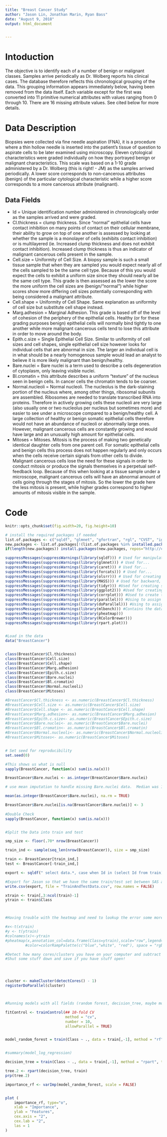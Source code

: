 ```yaml
---
title: "Breast Cancer Study"
author: "Jason Lin, Jonathan Marin, Ryan Bass"
date: "August 9, 2018"
output: html_document


---
```


# Intoduction

The objective is to identify each of a number of benign or malignant classes. Samples arrive periodically as Dr. Wolberg reports his clinical cases. The database therefore reflects this chronological grouping of the data. This grouping information appears immediately below, having been removed from the data itself. Each variable except for the first was converted into 11 primitive numerical attributes with values ranging from 0 through 10. There are 16 missing attribute values. See cited below for more details.



# Data Description

Biopsies were collected via fine needle aspiration (FNA), it is a procedure where a thin hollow needle is inserted into the patient's tissue of question to aspirate cells to be later examined using microscopy. Eleven cytological characteristics were graded individually on how they portrayed benign or malignant characteristics. This scale was based on a 1-10 grade administered by a Dr. Wolberg (this is right! - JM) as the samples arrived periodically. A lower score corresponds to non-cancerous attributes (benign) of the particular cytological characteristic while a higher score corresponds to a more cancerous attribute (malignant).

## Data Fields

* Id = Unique identification number administered in chronologically order as the samples arrived and were graded.
*	Cl.thickness = clump thickness. Since "normal" epithelial cells have contact inhibition on many points of contact on their cellular membrane, their ability to grow on top of one another is assessed by looking at whether the sample is a monolayer of cells (exhibits contact inhibition) or is multilayered (ie. Increased clump thickness and does not exhibit contact inhibition). Increased clump thickness is thus an indicator of malignant cancerous cells present in the sample.
*	Cell.size = Uniformity of Cell Size. A biopsy sample is such a small tissue sample that when they are sampled you would expect nearly all of the cells sampled to be the same cell type. Because of this you would expect the cells to exhibit a uniform size since they should nearly all be the same cell type. This grade is then assessed as the lower the score the more uniform the cell sizes are (benign/"normal") while higher scores show more differing cell sizes potentially corresponding with being considered a malignant attribute.
*	Cell.shape = Uniformity of Cell Shape. Same explanation as uniformity of cell size but substitute cell shape instead.
*	Marg.adhesion = Marginal Adhesion. This grade is based off of the level of cohesion of the periphery of the epithelial cells. Healthy (or for these grading purposes benign) epithelial cells will normally bind tightly to one another while more malignant cancerous cells tend to lose this attribute in order to move around the body.
*	Epith.c.size = Single Epithelial Cell Size. Similar to uniformity of cell sizes and cell shapes, single epithelial cell size however looks for individual cells that are abnormal in size. The larger an individual cell is in what should be a nearly homogenous sample would lead an analyst to believe it is more likely malignant than benign/healthy.
*	Bare.nuclei = Bare nuclei is a term used to describe a cells degeneration of cytoplasm, only leaving visible nuclei.
*	Bl.cromatin = this attribute describes a uniform "texture" of the nucleus seen in benign cells. In cancer cells the chromatin tends to be coarser.
*	Normal.nucleoli = Normal nucleoli. The nucleolus is the dark-staining portion of the nucleus where, among other things, ribosomal subunits are assembled. Ribosomes are needed to translate transcribed RNA into proteins. Therefore in actively growing cells these nucleoli are very large (also usually one or two nucleolus per nucleus but sometimes more) and easier to see under a microscope compared to a benign/healthy cell. A large collection of healthy or benign somatic epithelial cells therefore would not have an abundance of nucleoli or abnormally large ones. However, malignant cancerous cells are constantly growing and would have large and an unusually high amount for epithelial cells. 
*	Mitoses = Mitoses. Mitosis is the process of making two genetically identical daughter cells from one parent cell. For somatic epithelial cells and benign cells this process does not happen regularly and only occurs when the cells receive certain signals from other cells to divide. Malignant cancerous cells lose the need for these signals in order to conduct mitosis or produce the signals themselves in a perpetual self-feedback loop. Because of this when looking at a tissue sample under a microscope, malignant cancerous cells will have an abnormal amount of cells going through the stages of mitosis. So the lower the grade here the less mitosis is present, while higher grades correspond to higher amounts of mitosis visible in the sample.


# Code

```r
knitr::opts_chunk$set(fig.width=20, fig.height=10) 

```

```r




# install the required packages if needed
list.of.packages <- c("sqldf", "glmnet", "gfortran", "rgl", "CVST", "igraph", "recipes", "ggplot2", "caret", "forcats", "olsrr", "tidyr", "corrplot", "parallel", "doParallel", "mlbench" ,"pheatmap","RColorBrewer","rpart.plot")
new.packages <- list.of.packages[!(list.of.packages %in% installed.packages()[,"Package"])]
if(length(new.packages)) install.packages(new.packages, repos="http://cran.r-project.org")

suppressMessages(suppressWarnings(library(sqldf))) # Used for manipulating the data frames using SQL
suppressMessages(suppressWarnings(library(glmnet))) # Used for...
suppressMessages(suppressWarnings(library(caret))) # Used for...
suppressMessages(suppressWarnings(library(forcats))) # Used for...
suppressMessages(suppressWarnings(library(olsrr))) # Used for creating the foward
suppressMessages(suppressWarnings(library(MASS))) # Used for backward, and stepwise models
suppressMessages(suppressWarnings(library(tidyr))) #Used for creating some of the plots
suppressMessages(suppressWarnings(library(ggplot2))) #Used for creating some of the plots
suppressMessages(suppressWarnings(library(corrplot))) #Used to create the correlation matrix
suppressMessages(suppressWarnings(library(parallel))) #Using to assign more cores and allow parallel processing
suppressMessages(suppressWarnings(library(doParallel))) #Using to assign more cores and allow parallel processing
suppressMessages(suppressWarnings(library(mlbench))) #Contains the data set
suppressMessages(suppressWarnings(library(pheatmap)))
suppressMessages(suppressWarnings(library(RColorBrewer)))
suppressMessages(suppressWarnings(library(rpart.plot)))


#Load in the data
data("BreastCancer")


class(BreastCancer$Cl.thickness)
class(BreastCancer$Cell.size)
class(BreastCancer$Cell.shape)
class(BreastCancer$Marg.adhesion)
class(BreastCancer$Epith.c.size)
class(BreastCancer$Bare.nuclei)
class(BreastCancer$Bl.cromatin)
class(BreastCancer$Normal.nucleoli)
class(BreastCancer$Mitoses)

#BreastCancer$Cl.thickness <- as.numeric(BreastCancer$Cl.thickness)
#BreastCancer$Cell.size <- as.numeric(BreastCancer$Cell.size)
#BreastCancer$Cell.shape <- as.numeric(BreastCancer$Cell.shape)
#BreastCancer$Marg.adhesion<- as.numeric(BreastCancer$Marg.adhesion)
#BreastCancer$Epith.c.size<- as.numeric(BreastCancer$Epith.c.size)
#BreastCancer$Bare.nuclei<- as.numeric(BreastCancer$Bare.nuclei)
#BreastCancer$Bl.cromatin<- as.numeric(BreastCancer$Bl.cromatin)
#BreastCancer$Normal.nucleoli<- as.numeric(BreastCancer$Normal.nucleoli)
#BreastCancer$Mitoses<- as.numeric(BreastCancer$Mitoses)


# Set seed for reproducibility
set.seed(0)

#This shows us what is null
sapply(BreastCancer, function(x) sum(is.na(x)))

BreastCancer$Bare.nuclei <- as.integer(BreastCancer$Bare.nuclei)

# use mean imputation to handle missing Bare.nuclei data.  Median was 1

mean(as.integer(BreastCancer$Bare.nuclei), na.rm = TRUE)

BreastCancer$Bare.nuclei[is.na(BreastCancer$Bare.nuclei)] <- 3
  
#Double Check
sapply(BreastCancer, function(x) sum(is.na(x)))


#Split the Data into train and test

smp_size <- floor(.70* nrow(BreastCancer))

train_ind <- sample(seq_len(nrow(BreastCancer)), size = smp_size)

train <- BreastCancer[train_ind,]
test <- BreastCancer[-train_ind,]

export <- sqldf(" select data.*, case when Id in (select Id from train) then 1 else 0 end as 'Train_Ind' from (select * from train union select * from test) data")

#Export for Jason so that we have the same train/test set between SAS and R
write.csv(export, file = "TrainAndTestData.csv", row.names = FALSE)

xtrain <- train[,3:ncol(train)-1]
ytrain <- train$Class



#Having trouble with the heatmap and need to lookup the error some more

#x<-t(xtrain)
#y <- t(ytrain)
#colnames(x)<-ytrain
#pheatmap(x,annotation_col=data.frame(Class=ytrain),scale="row",legend=T,
         #color=colorRampPalette(c("blue","white", "red"), space = "rgb")(100))

#Detect how many cores/clusters you have on your computer and subtract 1 for your OS and stuff
#Shut some stuff down and save if you have stuff open! 




cluster <- makeCluster(detectCores() - 1) 
registerDoParallel(cluster)



#Running models with all fields (random forest, decision_tree, maybe more?)

fitControl <- trainControl(## 10-fold CV
                           method = "cv",
                           number = 10,
                           allowParallel = TRUE)


model_random_forest = train(Class ~ ., data = train[,-1], method = "rf", trControl = fitControl)


#summary(model_log_regression)

decision_tree = train(Class ~ ., data = train[,-1], method = "rpart", trControl = fitControl)

tree.2 <- rpart(decision_tree, train)
prp(tree.2)

importance_rf <- varImp(model_random_forest, scale = FALSE)


plot (
    importance_rf, type="o",
    xlab = "Importance",
    ylab = "Features",
    cex.axis = "2",
    cex.lab = "2",
    las = 1
)




```


